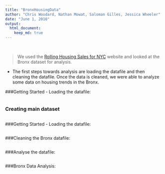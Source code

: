 ```yaml
---
title: "BronxHousingData"
author: "Chris Woodard, Nathan Mowat, Saloman Gilles, Jessica Wheeler"
date: "June 1, 2016"
output: 
  html_document:
    keep_md: true
---
```


<br>

>We used the [Rolling Housing Sales for NYC](http://www1.nyc.gov/home/search/index.page?search-terms=Rolling+sales+update) website and looked at the Bronx dataset for analysis.

* The first steps towards analysis are loading the datafile and then cleaning the datafile.  Once the data is cleaned, we were able to analyze some data on housing trends in the Bronx.

###Getting Started - Loading the datafile:
```r
```

### Creating main dataset
```r
```

###Getting Started - Loading the datafile:
```r
```
###Cleaning the Bronx datafile:
```r
```

###Analyse the datafile:
```r
```

###Bronx Data Analysis:
```r
```